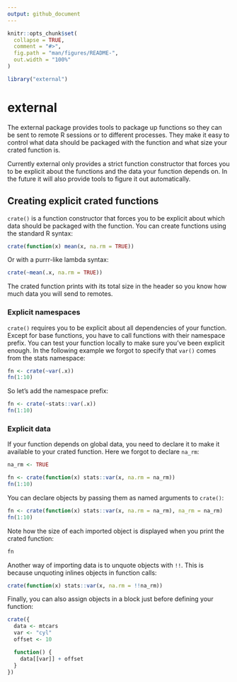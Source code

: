 ```yaml
---
output: github_document
---
```


<!-- README.md is generated from README.Rmd. Please edit that file -->

```r
knitr::opts_chunk$set(
  collapse = TRUE,
  comment = "#>",
  fig.path = "man/figures/README-",
  out.width = "100%"
)

library("external")
```

# external

The external package provides tools to package up functions so they can be sent to remote R sessions or to different processes. They make it easy to control what data should be packaged with the function and what size your crated function is.

Currently external only provides a strict function constructor that forces you to be explicit about the functions and the data your function depends on. In the future it will also provide tools to figure it out automatically.


## Creating explicit crated functions

`crate()` is a function constructor that forces you to be explicit about which data should be packaged with the function. You can create functions using the standard R syntax:

```r
crate(function(x) mean(x, na.rm = TRUE))
```

Or with a purrr-like lambda syntax:

```r
crate(~mean(.x, na.rm = TRUE))
```

The crated function prints with its total size in the header so you know how much data you will send to remotes.


### Explicit namespaces

`crate()` requires you to be explicit about all dependencies of your function. Except for base functions, you have to call functions with their namespace prefix. You can test your function locally to make sure you've been explicit enough. In the following example we forgot to specify that `var()` comes from the stats namespace:

```r
fn <- crate(~var(.x))
fn(1:10)
```

So let's add the namespace prefix:

```r
fn <- crate(~stats::var(.x))
fn(1:10)
```


### Explicit data

If your function depends on global data, you need to declare it to make it available to your crated function. Here we forgot to declare `na_rm`:

```r
na_rm <- TRUE

fn <- crate(function(x) stats::var(x, na.rm = na_rm))
fn(1:10)
```

You can declare objects by passing them as named arguments to `crate()`:

```r
fn <- crate(function(x) stats::var(x, na.rm = na_rm), na_rm = na_rm)
fn(1:10)
```

Note how the size of each imported object is displayed when you print the crated function:

```r
fn
```

Another way of importing data is to unquote objects with `!!`. This is because unquoting inlines objects in function calls:

```r
crate(function(x) stats::var(x, na.rm = !!na_rm))
```

Finally, you can also assign objects in a block just before defining your function:

```r
crate({
  data <- mtcars
  var <- "cyl"
  offset <- 10

  function() {
    data[[var]] + offset
  }
})
```
